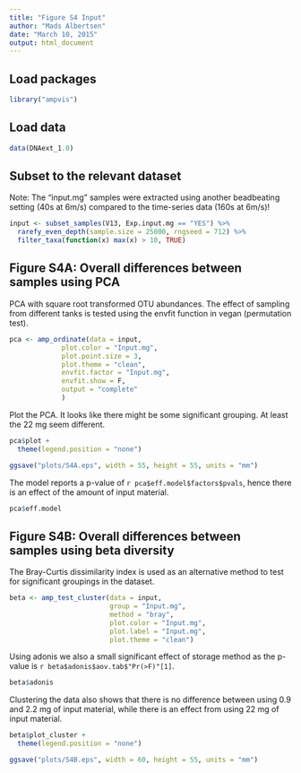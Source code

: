 ```yaml
---
title: "Figure S4 Input"
author: "Mads Albertsen"
date: "March 10, 2015"
output: html_document
---
```


## Load packages
```r
library("ampvis")
```

## Load data
```r
data(DNAext_1.0)
```

## Subset to the relevant dataset
Note: The "input.mg" samples were extracted using another beadbeating setting (40s at 6m/s) compared to the time-series data (160s at 6m/s)!
```r
input <- subset_samples(V13, Exp.input.mg == "YES") %>%
  rarefy_even_depth(sample.size = 25000, rngseed = 712) %>%
  filter_taxa(function(x) max(x) > 10, TRUE)
```

## Figure S4A: Overall differences between samples using PCA
PCA with square root transformed OTU abundances. The effect of sampling from different tanks is tested using the envfit function in vegan (permutation test).
```r
pca <- amp_ordinate(data = input, 
             plot.color = "Input.mg", 
             plot.point.size = 3,
             plot.theme = "clean",
             envfit.factor = "Input.mg",
             envfit.show = F,
             output = "complete"
             )
```

Plot the PCA. It looks like there might be some significant grouping. At least the 22 mg seem different.
```r
pca$plot +
  theme(legend.position = "none")
```

```r
ggsave("plots/S4A.eps", width = 55, height = 55, units = "mm")
```

The model reports a p-value of `r pca$eff.model$factors$pvals`, hence there is an effect of the amount of input material.
```r
pca$eff.model
```

## Figure S4B: Overall differences between samples using beta diversity
The Bray-Curtis dissimilarity index is used as an alternative method to test for significant groupings in the dataset. 
```r
beta <- amp_test_cluster(data = input, 
                         group = "Input.mg", 
                         method = "bray", 
                         plot.color = "Input.mg", 
                         plot.label = "Input.mg",
                         plot.theme = "clean")
```

Using adonis we also a small significant effect of storage method as the p-value is `r beta$adonis$aov.tab$"Pr(>F)"[1]`.
```r
beta$adonis
```

Clustering the data also shows that there is no difference between using 0.9 and 2.2 mg of input material, while there is an effect from using 22 mg of input material.
```r
beta$plot_cluster +
  theme(legend.position = "none")
```

```r
ggsave("plots/S4B.eps", width = 60, height = 55, units = "mm")
```
